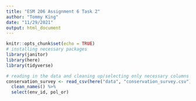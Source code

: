 ```yaml
---
title: "ESM 206 Assignment 6 Task 2"
author: "Tommy King"
date: "11/29/2021"
output: html_document
---
```


```r
knitr::opts_chunk$set(echo = TRUE)
# installing necessary packages
library(janitor)
library(here)
library(tidyverse)

# reading in the data and cleaning up/selecting only necessary columns
conservation_survey <- read_csv(here("data", "conservation_survey.csv")) %>% 
  clean_names() %>% 
  select(env_id, pol_or)

```

